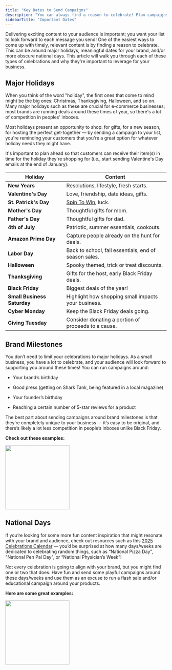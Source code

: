 ```yaml
---
title: "Key Dates to Send Campaigns"
description: "You can always find a reason to celebrate! Plan campaigns around fun holidays and milestones."
sidebarTitle: "Important Dates"
---
```


Delivering exciting content to your audience is important; you want your list to look forward to each message you send! One of the easiest ways to come up with timely, relevant content is by finding a reason to celebrate. This can be around major holidays, meaningful dates for your brand, and/or more obscure national days. This article will walk you through each of these types of celebrations and why they're important to leverage for your business.

## Major Holidays

When you think of the word "holiday", the first ones that come to mind might be the big ones: Christmas, Thanksgiving, Halloween, and so on. Many major holidays such as these are crucial for e-commerce businesses; most brands are running deals around these times of year, so there's a lot of competition in peoples' inboxes.

Most holidays present an opportunity to shop: for gifts, for a new season, for hosting the perfect get-together — by sending a campaign to your list, you're reminding your customers that you're a great option for whatever holiday needs they might have.

<Tip>
  It's important to plan ahead so that customers can receive their item(s) in time for the holiday they're shopping for (i.e., start sending Valentine's Day emails at the end of January).
</Tip>

| Holiday                     | Content                                                                                       |
| --------------------------- | --------------------------------------------------------------------------------------------- |
| **New Years**               | Resolutions, lifestyle, fresh starts.                                                         |
| **Valentine's Day**         | Love, friendship, date ideas, gifts.                                                          |
| **St. Patrick's Day**       | [Spin To Win](https://help.privy.com/docs/learn/displays/classic-designer/spin-to-win), luck. |
| **Mother's Day**            | Thoughtful gifts for mom.                                                                     |
| **Father's Day**            | Thoughtful gifts for dad.                                                                     |
| **4th of July**             | Patriotic, summer essentials, cookouts.                                                       |
| **Amazon Prime Day**        | Capture people already on the hunt for deals.                                                 |
| **Labor Day**               | Back to school, fall essentials, end of season sales.                                         |
| **Halloween**               | Spooky themed, trick or treat discounts.                                                      |
| **Thanksgiving**            | Gifts for the host, early Black Friday deals.                                                 |
| **Black Friday**            | Biggest deals of the year!                                                                    |
| **Small Business Saturday** | Highlight how shopping small impacts your business.                                           |
| **Cyber Monday**            | Keep the Black Friday deals going.                                                            |
| **Giving Tuesday**          | Consider donating a portion of proceeds to a cause.                                           |

## Brand Milestones

You don’t need to limit your celebrations to major holidays. As a small business, you have a lot to celebrate, and your audience will look forward to supporting you around these times! You can run campaigns around:

* Your brand’s birthday

* Good press (getting on Shark Tank, being featured in a local magazine)

* Your founder’s birthday

* Reaching a certain number of 5-star reviews for a product

The best part about sending campaigns around brand milestones is that they’re completely unique to your business — it’s easy to be original, and there’s likely a lot less competition in people’s inboxes unlike Black Friday.&#x20;

**Check out these examples:**

<img height="200" src="/images/strategy-guides/key-dates-brand-milestones.png" />

## National Days

If you’re looking for some more fun content inspiration that might resonate with your brand and audience, check out resources such as this [2025 Celebrations Calendar](https://www.calendarr.com/united-states/observances-2025/) — you’d be surprised at how many days/weeks are dedicated to celebrating random things, such as “National Pizza Day”, "National Pen Pal Day", or “National Physician’s Week”!

Not every celebration is going to align with your brand, but you might find one or two that does. Have fun and send some playful campaigns around these days/weeks and use them as an excuse to run a flash sale and/or educational campaign around your products.&#x20;

**Here are some great examples:**

<img height="200" src="/images/strategy-guides/key-dates-national-days.png" />